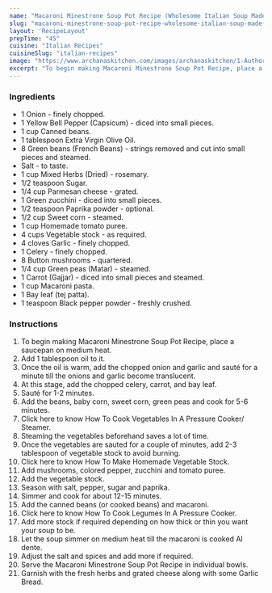---
name: "Macaroni Minestrone Soup Pot Recipe (Wholesome Italian Soup Made Using Vegetables, Beans And Macaroni)"
slug: "macaroni-minestrone-soup-pot-recipe-wholesome-italian-soup-made-using-vegetables,-beans-and-macaroni"
layout: 'RecipeLayout'
prepTime: "45"
cuisine: "Italian Recipes"
cuisineSlug: "italian-recipes"
image: "https://www.archanaskitchen.com/images/archanaskitchen/1-Author/Madhuli_Ajay/Macaroni_Minestrone_Soup_pot_original.jpg"
excerpt: "To begin making Macaroni Minestrone Soup Pot Recipe, place a saucepan on medium heat"
---

### Ingredients

- 1 Onion - finely chopped.
- 1 Yellow Bell Pepper (Capsicum) - diced into small pieces.
- 1 cup Canned beans.
- 1 tablespoon Extra Virgin Olive Oil.
- 8 Green beans (French Beans) - strings removed and cut into small pieces and steamed.
- Salt - to taste.
- 1 cup Mixed Herbs (Dried) - rosemary.
- 1/2 teaspoon Sugar.
- 1/4 cup Parmesan cheese - grated.
- 1 Green zucchini - diced into small pieces.
- 1/2 teaspoon Paprika powder - optional.
- 1/2 cup Sweet corn - steamed.
- 1 cup Homemade tomato puree.
- 4 cups Vegetable stock - as required.
- 4 cloves Garlic - finely chopped.
- 1 Celery - finely chopped.
- 8 Button mushrooms - quartered.
- 1/4 cup Green peas (Matar) - steamed.
- 1 Carrot (Gajjar) - diced into small pieces and steamed.
- 1 cup Macaroni pasta.
- 1 Bay leaf (tej patta).
- 1 teaspoon Black pepper powder - freshly crushed.

### Instructions

1. To begin making Macaroni Minestrone Soup Pot Recipe, place a saucepan on medium heat.
1. Add 1 tablespoon oil to it.
1. Once the oil is warm, add the chopped onion and garlic and sauté for a minute till the onions and garlic become translucent.
1. At this stage, add the chopped celery, carrot, and bay leaf.
1. Sauté for 1-2 minutes.
1. Add the beans, baby corn, sweet corn, green peas and cook for 5-6 minutes.
1. Click here to know How To Cook Vegetables In A Pressure Cooker/ Steamer.
1. Steaming the vegetables beforehand saves a lot of time.
1. Once the vegetables are sauted for a couple of minutes, add 2-3 tablespoon of vegetable stock to avoid burning.
1. Click here to know How To Make Homemade Vegetable Stock.
1. Add mushrooms, colored pepper, zucchini and tomato puree.
1. Add the vegetable stock.
1. Season with salt, pepper, sugar and paprika.
1. Simmer and cook for about 12-15 minutes.
1. Add the canned beans (or cooked beans) and macaroni.
1. Click here to know How To Cook Legumes In A Pressure Cooker.
1. Add more stock if required depending on how thick or thin you want your soup to be.
1. Let the soup simmer on medium heat till the macaroni is cooked Al dente.
1. Adjust the salt and spices and add more if required.
1. Serve the Macaroni Minestrone Soup Pot Recipe in individual bowls.
1. Garnish with the fresh herbs and grated cheese along with some Garlic Bread.
